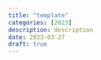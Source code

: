```yaml
---
title: "template"
categories: [2023]
description: description
date: 2023-03-27
draft: true
---
```


![]( )


